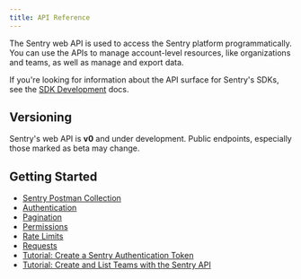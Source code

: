 ```yaml
---
title: API Reference
---
```


The Sentry web API is used to access the Sentry platform programmatically. You can use the APIs to manage account-level resources, like organizations and teams, as well as manage and export data.

If you're looking for information about the API surface for Sentry's SDKs, see the [SDK Development](https://develop.sentry.dev/sdk/overview/) docs.

## Versioning

Sentry's web API is **v0** and under development. Public endpoints, especially those marked as beta may change.

## Getting Started

- [Sentry Postman Collection](https://www.postman.com/sentryio)
- [Authentication](/api/auth/)
- [Pagination](/api/pagination/)
- [Permissions](/api/permissions/)
- [Rate Limits](/api/ratelimits)
- [Requests](/api/requests/)
- [Tutorial: Create a Sentry Authentication Token](/api/tutorials/create-auth-token/)
- [Tutorial: Create and List Teams with the Sentry API](/api/tutorials/teams-tutorial/)
